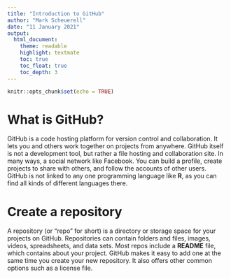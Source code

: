 ```yaml
---
title: "Introduction to GitHub"
author: "Mark Scheuerell"
date: "11 January 2021"
output:
  html_document:
    theme: readable
    highlight: textmate
    toc: true
    toc_float: true
    toc_depth: 3
---
```


```r
knitr::opts_chunk$set(echo = TRUE)
```

# What is GitHub?

GitHub is a code hosting platform for version control and collaboration. It lets you and others work together on projects from anywhere. GitHub itself is not a development tool, but rather a file hosting and collaboration site. In many ways, a social network like Facebook. You can build a profile, create projects to share with others, and follow the accounts of other users. GitHub is not linked to any one programming language like **R**, as you can find all kinds of different languages there.

# Create a repository

A repository (or "repo" for short) is a directory or storage space for your projects on GitHub. Repositories can contain folders and files, images, videos, spreadsheets, and data sets. Most repos include a **README** file, which contains about your project. GitHub makes it easy to add one at the same time you create your new repository. It also offers other common options such as a license file.
